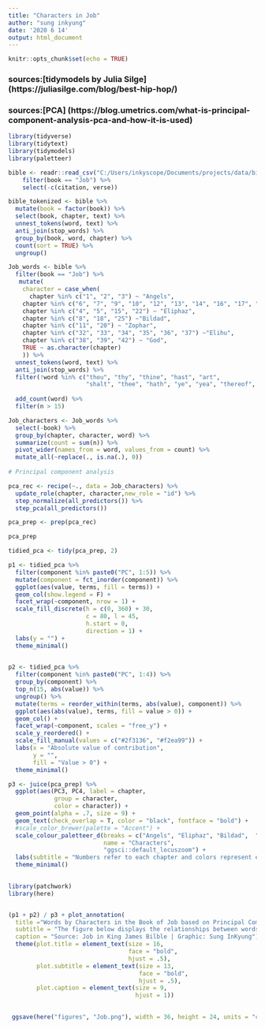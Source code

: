```yaml
---
title: "Characters in Job"
author: "sung inkyung"
date: '2020 6 14'
output: html_document
---
```


```r
knitr::opts_chunk$set(echo = TRUE)
```
### sources:[tidymodels by Julia Silge] (https://juliasilge.com/blog/best-hip-hop/)
### sources:[PCA] (https://blog.umetrics.com/what-is-principal-component-analysis-pca-and-how-it-is-used)

```r
library(tidyverse)
library(tidytext)
library(tidymodels)
library(paletteer)
```

```r
bible <- readr::read_csv("C:/Users/inkyscope/Documents/projects/data/bible_kjv_new.csv") %>% 
    filter(book == "Job") %>% 
    select(-c(citation, verse)) 
```

```r
bible_tokenized <- bible %>%
  mutate(book = factor(book)) %>% 
  select(book, chapter, text) %>% 
  unnest_tokens(word, text) %>%
  anti_join(stop_words) %>%
  group_by(book, word, chapter) %>%
  count(sort = TRUE) %>% 
  ungroup() 
```

```r
Job_words <- bible %>%
  filter(book == "Job") %>%
   mutate(
    character = case_when(
      chapter %in% c("1", "2", "3") ~ "Angels",
    chapter %in% c("6", "7", "9", "10", "12", "13", "14", "16", "17", "19", "21", "23", "24", "26", "27", "28", "29", "30", "31", "40", "41") ~ "Job",
    chapter %in% c("4", "5", "15", "22") ~ "Eliphaz",
    chapter %in% c("8", "18", "25") ~"Bildad",
    chapter %in% c("11", "20") ~ "Zophar",
    chapter %in% c("32", "33", "34", "35", "36", "37") ~"Elihu",
    chapter %in% c("38", "39", "42") ~ "God",
    TRUE ~ as.character(chapter)
    )) %>% 
  unnest_tokens(word, text) %>%
  anti_join(stop_words) %>%
  filter(!word %in% c("thou", "thy", "thine", "hast", "art",
                      "shalt", "thee", "hath", "ye", "yea", "thereof", "job", "god", "day", "doth", "canst", "cometh", "wilt", "eye")) %>% 
  
  add_count(word) %>% 
  filter(n > 15)

Job_characters <- Job_words %>% 
  select(-book) %>% 
  group_by(chapter, character, word) %>% 
  summarize(count = sum(n)) %>% 
  pivot_wider(names_from = word, values_from = count) %>% 
  mutate_all(~replace(., is.na(.), 0))
  
# Principal component analysis

pca_rec <- recipe(~., data = Job_characters) %>% 
  update_role(chapter, character,new_role = "id") %>% 
  step_normalize(all_predictors()) %>% 
  step_pca(all_predictors())

pca_prep <- prep(pca_rec)

pca_prep 

```
```r
tidied_pca <- tidy(pca_prep, 2)

p1 <- tidied_pca %>% 
  filter(component %in% paste0("PC", 1:5)) %>% 
  mutate(component = fct_inorder(component)) %>% 
  ggplot(aes(value, terms, fill = terms)) +
  geom_col(show.legend = F) +
  facet_wrap(~component, nrow = 1) +
  scale_fill_discrete(h = c(0, 360) + 30, 
                      c = 80, l = 45, 
                      h.start = 0,
                      direction = 1) +
  labs(y = "") +
  theme_minimal()
  
```

```r
p2 <- tidied_pca %>% 
  filter(component %in% paste0("PC", 1:4)) %>% 
  group_by(component) %>% 
  top_n(15, abs(value)) %>% 
  ungroup() %>% 
  mutate(terms = reorder_within(terms, abs(value), component)) %>% 
  ggplot(aes(abs(value), terms, fill = value > 0)) +
  geom_col() +
  facet_wrap(~component, scales = "free_y") +
  scale_y_reordered() +
  scale_fill_manual(values = c("#2f3136", "#f2ea99")) +
  labs(x = "Absolute value of contribution",
       y = "",
       fill = "Value > 0") +
  theme_minimal()
```

```r
p3 <- juice(pca_prep) %>% 
  ggplot(aes(PC3, PC4, label = chapter, 
             group = character, 
             color = character)) +
  geom_point(alpha = .7, size = 9) +
  geom_text(check_overlap = T, color = "black", fontface = "bold") +
  #scale_color_brewer(palette = "Accent") +
  scale_colour_paletteer_d(breaks = c("Angels", "Eliphaz", "Bildad",  "Zophar", "Elihu", "God", "Job"),
                           name = "Characters",
                           "ggsci::default_locuszoom") +
  labs(subtitle = "Numbers refer to each chapter and colors represent each character appearing according to the corresponding chapter in Job") +
  theme_minimal()
  
```

```r
library(patchwork)
library(here)


(p1 + p2) / p3 + plot_annotation(
  title ="Words by Characters in the Book of Job based on Principal Component Analysis",
  subtitle = "The figure below displays the relationships between words at the same time.\nWords contributing similar information are grouped together, that is, they are correlated.\nWISDOM & UNDERSTANDING are to be observed in each group.",
  caption = "Source: Job in King James Bilble | Graphic: Sung InKyung") &
  theme(plot.title = element_text(size = 16, 
                                  face = "bold",
                                  hjust = .5),
        plot.subtitle = element_text(size = 13,
                                     face = "bold",
                                     hjust = .5),
        plot.caption = element_text(size = 9,
                                    hjust = 1))

 
 ggsave(here("figures", "Job.png"), width = 36, height = 24, units = "cm")


```

